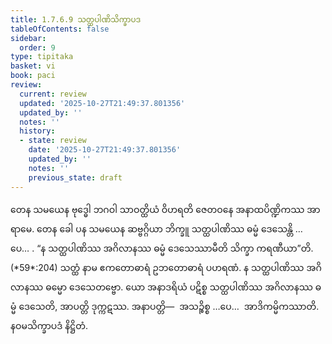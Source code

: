 ```yaml
---
title: 1.7.6.9 သတ္ထပါဏိသိက္ခာပဒ
tableOfContents: false
sidebar:
  order: 9
type: tipitaka
basket: vi
book: paci
review:
  current: review
  updated: '2025-10-27T21:49:37.801356'
  updated_by: ''
  notes: ''
  history:
  - state: review
    date: '2025-10-27T21:49:37.801356'
    updated_by: ''
    notes: ''
    previous_state: draft
---
```



<ReviewStatus review={frontmatter.review} showDetails={true} />

<HypothesisAnnotation frontmatter={frontmatter} />

<DynamicBreadcrumb />

<Division number="636" book="paci" e="ch" v="2" p="263">

<Paragraph number="1990" book="paci">
တေန သမယေန ဗုဒ္ဓေါ ဘဂဝါ သာဝတ္ထိယံ ဝိဟရတိ ဇေတဝနေ အနာထပိဏ္ဍိကဿ အာရာမေ. တေန ခေါ ပန သမယေန ဆဗ္ဗဂ္ဂိယာ ဘိက္ခူ သတ္ထပါဏိဿ ဓမ္မံ ဒေသေန္တိ …ပေ… .
</Paragraph>

<Paragraph number="1991" book="paci">
<Emphasis>“န သတ္ထပါဏိဿ အဂိလာနဿ ဓမ္မံ ဒေသေဿာမီတိ သိက္ခာ ကရဏီယာ”</Emphasis>တိ. (*59*:<Emphasis>204</Emphasis>)
</Paragraph>

<Paragraph number="1992" book="paci">
<Emphasis>သတ္ထံ</Emphasis> နာမ ဧကတောဓာရံ ဥဘတောဓာရံ ပဟရဏံ.
</Paragraph>

<Paragraph number="1993" book="paci">
န သတ္ထပါဏိဿ အဂိလာနဿ ဓမ္မော ဒေသေတဗ္ဗော. ယော အနာဒရိယံ ပဋိစ္စ သတ္ထပါဏိဿ အဂိလာနဿ ဓမ္မံ ဒေသေတိ, အာပတ္တိ ဒုက္ကဋဿ.
</Paragraph>

<Paragraph number="1994" book="paci">
အနာပတ္တိ—  အသဉ္စိစ္စ …ပေ…  အာဒိကမ္မိကဿာတိ.

</Paragraph>
</Division>

<Paragraph number="1995" type="center" book="paci">
နဝမသိက္ခာပဒံ နိဋ္ဌိတံ.
</Paragraph>